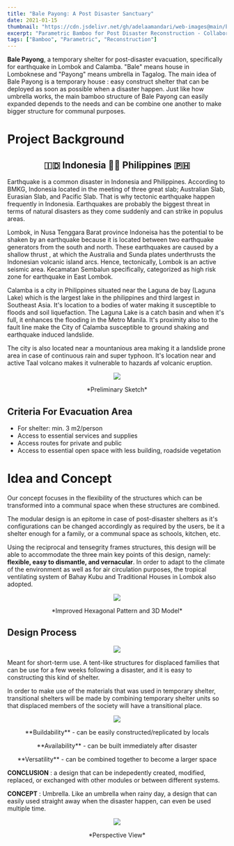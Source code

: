 ```yaml
---
title: "Bale Payong: A Post Disaster Sanctuary"
date: 2021-01-15
thumbnail: "https://cdn.jsdelivr.net/gh/adelaamandari/web-images@main/bale-payong.png"
excerpt: "Parametric Bamboo for Post Disaster Reconstruction - Collaboration with Chris Don De Vera, Natasha Lintang, and Elsa Nurul. ITB Summer School International Virtual Courses."
tags: ["Bamboo", "Parametric", "Reconstruction"]
---
```


**Bale Payong**, a temporary shelter for post-disaster evacuation, specifically for earthquake in Lombok and Calamba. "Bale" means house in Lomboknese and "Payong" means umbrella in Tagalog. The main idea of Bale Payong is a temporary house : easy construct shelter that can be deployed as soon as possible when a disaster happen. Just like how umbrella works, the main bamboo structure of Bale Payong can easily expanded depends to the needs and can be combine one another to make bigger structure for communal purposes.

# Project Background

<h2 align="center">🇮🇩 Indonesia 🤝🏻 Philippines 🇵🇭</h2>

Earthquake is a common disaster in Indonesia and Philippines. According to BMKG, Indonesia located in the meeting of three great slab; Australian Slab, Eurasian Slab, and Pacific Slab. That is why tectonic earthquake happen frequently in Indonesia. Earthquakes are probably the biggest threat in terms of natural disasters as they come suddenly and can strike in populus areas.

Lombok, in Nusa Tenggara Barat province Indoneisa has the potential to be shaken by an earthquake because it is located between two earthquake generators from the south and north. These earthquakes are caused by a shallow thrust , at which the Australia and Sunda plates underthrusts the Indonesian volcanic island arcs. Hence, tectonically, Lombok is an active seismic area. Kecamatan Sembalun specifically, categorized as high risk zone for earthquake in East Lombok.

Calamba is a city in Philippines situated near the Laguna de bay (Laguna Lake) which is the largest lake in the philippines and third largest in Southeast Asia. It's location to a bodies of water making it susceptible to floods and soil liquefaction. The Laguna Lake is a catch basin and when it's full, it enhances the flooding in the Metro Manila. It's proximity also to the fault line make the City of Calamba susceptible to ground shaking and earthquake induced landslide.

The city is also located near a mountanious area making it a landslide prone area in case of continuous rain and super typhoon. It's location near and active Taal volcano makes it vulnerable to hazards af volcanic eruption.

<p align="center">
  <img src="https://cdn.jsdelivr.net/gh/adelaamandari/web-images@main/preliminary-sketch.png" />
</p>
<p align="center">*Preliminary Sketch*</p>

## Criteria For Evacuation Area
- For shelter: min. 3 m2/person
- Access to essential services and supplies
- Access routes for private and public
- Access to essential open space with less building, roadside vegetation

# Idea and Concept
Our concept focuses in the flexibility of the structures which can be transformed into a communal space when these structures are combined.

The modular design is an epitome in case of post-disaster shelters as it's configurations can be changed accordingly as required by the users, be it a shelter enough for a family, or a communal space as schools, kitchen, etc.

Using the reciprocal and tensegrity frames structures, this design will be able to accommodate the three main key points of this design, namely: **flexible, easy to dismantle, and vernacular**. In order to adapt to the climate of the environment as well as for air circulation purposes, the tropical ventilating system of Bahay Kubu and Traditional Houses in Lombok also adopted.

<p align="center">
  <img src="https://cdn.jsdelivr.net/gh/adelaamandari/web-images@main/maket-3dmodel.png" />
</p>
<p align="center">*Improved Hexagonal Pattern and 3D Model*</p>

## Design Process
<p align="center">
  <img src="https://cdn.jsdelivr.net/gh/adelaamandari/web-images@main/design-process.png" />
</p>

Meant for short-term use. A tent-like structures for displaced families that can be use for a few weeks following a disaster, and it is easy to constructing this kind of shelter.

In order to make use of the materials that was used in temporary shelter, transitional shelters will be made by combining temporary shelter units so that displaced members of the society will have a transitional place.

<p align="center">
  <img src="https://cdn.jsdelivr.net/gh/adelaamandari/web-images@main/design-process2.png" />
</p>

<p align="center">**Buildability** - can be easily constructed/replicated by locals</p>
<p align="center">**Availability** - can be built immediately after disaster</p>
<p align="center">**Versatility** - can be combined together to become a larger space</p>

**CONCLUSION** : a design that can be indepedently created, modified, replaced, or exchanged with other modules or between different systems.

**CONCEPT** : Umbrella. Like an umbrella when rainy day, a design that can easily used straight away when the disaster happen, can even be used multiple time.

<p align="center">
  <img src="https://cdn.jsdelivr.net/gh/adelaamandari/web-images@main/pers-view.png" />
</p>
<p align="center">*Perspective View*</p>